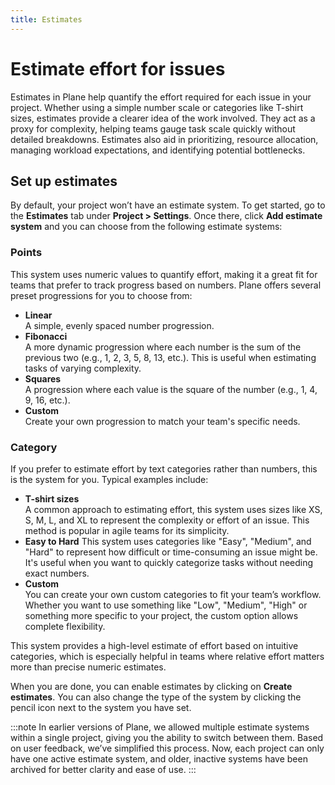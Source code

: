 ```yaml
---
title: Estimates
---
```


# Estimate effort for issues

Estimates in Plane help quantify the effort required for each issue in your project. Whether using a simple number scale or categories like T-shirt sizes, estimates provide a clearer idea of the work involved. They act as a proxy for complexity, helping teams gauge task scale quickly without detailed breakdowns. Estimates also aid in prioritizing, resource allocation, managing workload expectations, and identifying potential bottlenecks.

## Set up estimates

By default, your project won’t have an estimate system. To get started, go to the **Estimates** tab under **Project > Settings**.
Once there, click **Add estimate system** and you can choose from the following estimate systems:

### Points

This system uses numeric values to quantify effort, making it a great fit for teams that prefer to track progress based on numbers. Plane offers several preset progressions for you to choose from:

- **Linear**  
A simple, evenly spaced number progression.
- **Fibonacci**   
A more dynamic progression where each number is the sum of the previous two (e.g., 1, 2, 3, 5, 8, 13, etc.). This is useful when estimating tasks of varying complexity.
- **Squares**  
A progression where each value is the square of the number (e.g., 1, 4, 9, 16, etc.).
- **Custom**  
Create your own progression to match your team's specific needs.

### Category
        
If you prefer to estimate effort by text categories rather than numbers, this is the system for you. Typical examples include:

- **T-shirt sizes**  
A common approach to estimating effort, this system uses sizes like XS, S, M, L, and XL to represent the complexity or effort of an issue. This method is popular in agile teams for its simplicity.
- **Easy to Hard** 
This system uses categories like "Easy", "Medium", and "Hard" to represent how difficult or time-consuming an issue might be. It's useful when you want to quickly categorize tasks without needing exact numbers.
- **Custom**  
You can create your own custom categories to fit your team’s workflow. Whether you want to use something like "Low", "Medium", "High" or something more specific to your project, the custom option allows complete flexibility.

This system provides a high-level estimate of effort based on intuitive categories, which is especially helpful in teams where relative effort matters more than precise numeric estimates.
   

When you are done, you can enable estimates by clicking on **Create estimates**. You can also change the type of the system by clicking the pencil icon next to the system you have set.

:::note
In earlier versions of Plane, we allowed multiple estimate systems within a single project, giving you the ability to switch between them. Based on user feedback, we’ve simplified this process. Now, each project can only have one active estimate system, and older, inactive systems have been archived for better clarity and ease of use.
:::
